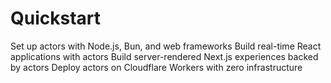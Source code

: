 
# Quickstart

<CardGroup cols={2}>
<Card title="Node.js & Bun Quickstart" href="/docs/actors/quickstart/backend" icon={faNodeJs}>
  Set up actors with Node.js, Bun, and web frameworks
</Card>
<Card title="React Quickstart" href="/docs/actors/quickstart/react" icon={faReact}>
  Build real-time React applications with actors
</Card>
<Card title="Next.js Quickstart" href="/docs/actors/quickstart/next-js" icon={faNextjs}>
  Build server-rendered Next.js experiences backed by actors
</Card>
<Card title="Cloudflare Workers Quickstart" href="/docs/actors/quickstart/cloudflare-workers" icon={faCloudflare}>
  Deploy actors on Cloudflare Workers with zero infrastructure
</Card>
</CardGroup>

